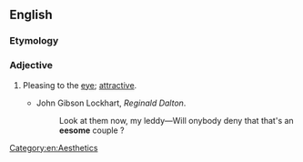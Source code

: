 ==English==

===Etymology===
{{suffix|en|ee|t1=eye|some}}

===Adjective===
{{en-adj}}

# {{lb|en|obsolete}} Pleasing to the [[eye]]; [[attractive]].
#* John Gibson Lockhart, ''Reginald Dalton''.
#*:Look at them now, my leddy—Will onybody deny that that's an '''eesome''' couple ?

[[Category:en:Aesthetics]]